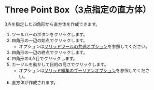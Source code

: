 
# Three Point Box（3点指定の直方体）

<Reference shortcut='' command='Three-Point Box' button='ツールバー' />

3点を指定した四角形から直方体を作成できます。

1. ツールバーのボタンをクリックします。
2. 四角形の一辺の始点でクリックします。
   - オプションは[ソリッドツールの共通オプション](common-options)を参照してください。
3. 四角形の一辺の終点でクリックします。
4. 四角形の3点目でクリックします。
5. カーソルを動かして目的の高さでクリックします。
   - オプションは[ソリッド編集のブーリアンオプション](boolean-options)を参照してください。
6. 直方体が作成されます。

